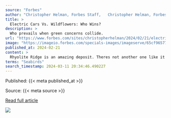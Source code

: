 ```yaml
---
source: "Forbes"
author: "Christopher Helman, Forbes Staff,   Christopher Helman, Forbes Staff  https://www.forbes.com/sites/christopherhelman/"
title: >
  Electric Cars Vs. Wildflowers: Who Wins?
description: >
  Who prevails when green concerns collide.
url: "https://www.forbes.com/sites/christopherhelman/2024/02/21/electric-cars-vs-wildflowers-who-wins/"
image: "https://imageio.forbes.com/specials-images/imageserve/65cf965773165859e5cceac9/0x0.jpg?format=jpg&crop=2400,1350,x0,y0,safe&height=900&width=1600&fit=bounds"
published_at: 2024-02-21
content: >
  Rhyolite Ridge is an amazing deposit. Theres not another one like it in the world, marvels Bernard Rowe, an exploration geologist and CEO of Australian mining company Ioneer. Rowe, 56, came to Nevada… [+9964 chars]
terms: "Seabirds"
search_timestamp: 2024-03-11 20:34:46.490227
---
```



Published: {{< meta published_at >}}


Source: {{< meta source >}}


[Read full article]({{< meta url >}}){target='_blank'}



![](`r rmarkdown::metadata$image[1]`)
